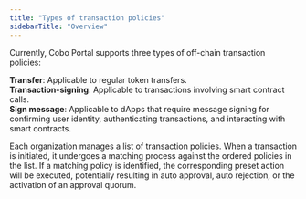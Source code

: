 ```yaml
---
title: "Types of transaction policies"
sidebarTitle: "Overview"
---
```


Currently, Cobo Portal supports three types of off-chain transaction policies:

**Transfer**: Applicable to regular token transfers.<br/>
**Transaction-signing**: Applicable to transactions involving smart contract calls.<br/>
**Sign message**: Applicable to dApps that require message signing for confirming user identity, authenticating transactions, and interacting with smart contracts.

Each organization manages a list of transaction policies. When a transaction is initiated, it undergoes a matching process against the ordered policies in the list. If a matching policy is identified, the corresponding preset action will be executed, potentially resulting in auto approval, auto rejection, or the activation of an approval quorum.

